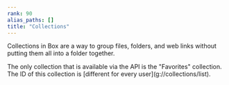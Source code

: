 ```yaml
---
rank: 90
alias_paths: []
title: "Collections"
---
```

Collections in Box are a way to group files, folders, and web links without
putting them all into a folder together.

<Message warning>
  The only collection that is available via the API is the "Favorites"
  collection. The ID of this collection is [different for every
  user](g://collections/list).
</Message>
